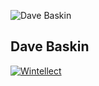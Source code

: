 
<Layout contentClassName={styles.aboutPage}>

![Dave Baskin](/images/profile-pic.jpg)

## Dave Baskin

[![Wintellect](/images/Wintellect.png)](https://wintellect.com)

</Layout>
